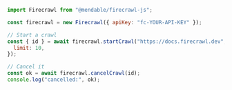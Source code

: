 ```js Node
import Firecrawl from "@mendable/firecrawl-js";

const firecrawl = new Firecrawl({ apiKey: "fc-YOUR-API-KEY" });

// Start a crawl
const { id } = await firecrawl.startCrawl("https://docs.firecrawl.dev", {
  limit: 10,
});

// Cancel it
const ok = await firecrawl.cancelCrawl(id);
console.log("cancelled:", ok);
```
